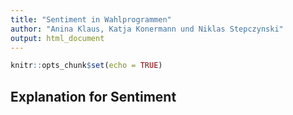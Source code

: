 ```yaml
---
title: "Sentiment in Wahlprogrammen"
author: "Anina Klaus, Katja Konermann und Niklas Stepczynski"
output: html_document
---
```


```r
knitr::opts_chunk$set(echo = TRUE)
```

## Explanation for Sentiment 
